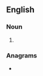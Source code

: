==English==

===Noun===
{{head|en|noun plural form}}

# {{plural of|lessie|lang=en}}

===Anagrams===
* {{anagrams|en|sessile}}
